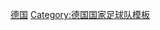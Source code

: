 {{National squad
|name      = 1984年欧洲足球锦标赛西德参赛名单
|bg        = white
|fg        = black
|bordercolor=black
|country   = 西德
|team link = 德国国家足球队
|comp link = 1984年欧洲足球锦标赛
|comp      = 1984年欧洲足球锦标赛
|p1=[[哈拉尔德·舒马赫|-{zh-hans:舒马赫;zh-hk:舒麥加;zh-tw:舒馬赫;}-]]
|p2=[[汉斯-彼得·布里格尔|布里格尔]]
|p3=[[格哈德·施特拉克|施特拉克]]
|p4=[[卡尔海因茨·弗尔斯特|K·弗尔斯特]]
|p5=[[贝恩德·弗尔斯特|B·弗尔斯特]]
|p6=[[沃尔夫冈·罗尔夫|罗尔夫]]
|p7=[[安德烈亚斯·布雷默|-{zh-hans:布雷默;zh-hk:布林美;zh-tw:布雷默;}-]]
|p8=[[克勞斯·阿洛夫斯|阿洛夫斯]] 
|p9=[[鲁迪·沃勒尔|-{zh-hans:沃勒尔;zh-hk:禾拉;zh-tw:佛勒;}-]]
|p10=[[诺伯特·迈尔|-{zh-hans:迈尔;zh-hk:美亞;zh-tw:邁爾;}-]]
|p11=[[卡尔-海因茨·鲁梅尼格|-{zh-hans:鲁梅尼格; zh-tw:魯梅尼格; zh-hk:路明尼加;}-]] [[file:Captain sports.svg|10px|队长]]
|p12=[[迪特尔·布尔登斯基|布尔登斯基]]
|p13=[[洛塔尔·马特乌斯|-{zh-hans:马特乌斯;zh-hk:馬圖斯;zh-tw:馬特烏斯;}-]]
|p14=[[拉尔夫·法尔肯迈尔|法尔肯迈尔]]
|p15=[[乌利·施蒂利克|-{zh-hans:施蒂利克;zh-hk:史泰歷克;zh-tw:施蒂利克;}-]]
|p16=[[汉斯-金特·布伦斯|布伦斯]]
|p17=[[皮埃尔·利特巴尔斯基|-{zh-hans:利特巴尔斯基;zh-hk:列巴斯基;}-]]
|p18=[[圭多·布赫瓦尔德|布赫瓦尔德]]
|p19=[[鲁迪·博默尔|博默尔]]
|p20=[[赫尔穆特·罗勒德尔|罗勒德尔]]
|coach=[[尤普·德瓦尔|德瓦尔]]
}}<noinclude>[[Category:1984年欧洲足球锦标赛参赛名单模板|德国]]
[[Category:德国国家足球队模板]]
</noinclude>